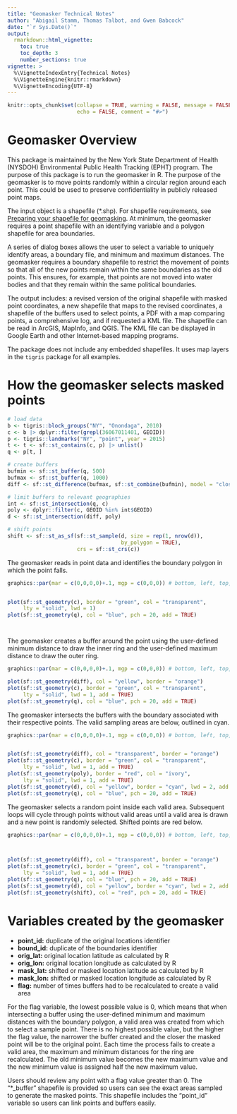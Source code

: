 ```yaml
---
title: "Geomasker Technical Notes"
author: "Abigail Stamm, Thomas Talbot, and Gwen Babcock"
date: "`r Sys.Date()`"
output: 
  rmarkdown::html_vignette:
    toc: true
    toc_depth: 3
    number_sections: true
vignette: >
  %\VignetteIndexEntry{Technical Notes}
  %\VignetteEngine{knitr::rmarkdown}
  %\VignetteEncoding{UTF-8}
---
```


```r
knitr::opts_chunk$set(collapse = TRUE, warning = FALSE, message = FALSE, 
                      echo = FALSE, comment = "#>")
```


# Geomasker Overview

This package is maintained by the New York State Department of Health (NYSDOH) Environmental Public Health Tracking (EPHT) program. The purpose of this package is to run the geomasker in R. The purpose of the geomasker is to move points randomly within a circular region around each point. This could be used to preserve confidentiality in publicly released point maps.


The input object is a shapefile (*.shp). For shapefile requirements, see [Preparing your shapefile for geomasking](prepare_shapefile.html). At minimum, the geomasker requires a point shapefile with an identifying variable and a polygon shapefile for area boundaries. 

<!-- any minimum? or any shapefile? allow no boundaries (so person can be put in a lake or another state)? -->

A series of dialog boxes allows the user to select a variable to uniquely identify areas, a boundary file, and minimum and maximum distances. The geomasker requires a boundary shapefile to restrict the movement of points so that all of the new points remain within the same boundaries as the old points. This ensures, for example, that points are not moved into water bodies and that they remain within the same political boundaries.

The output includes: a revised version of the original shapefile with masked point coordinates, a new shapefile that maps to the revised coordinates, a shapefile of the buffers used to select points, a PDF with a map comparing points, a comprehensive log, and if requested a KML file. The shapefile can be read in ArcGIS, MapInfo, and QGIS. The KML file can be displayed in Google Earth and other Internet-based mapping programs.

The package does not include any embedded shapefiles. It uses map layers in the `tigris` package for all examples. 



# How the geomasker selects masked points

```r
# load data
b <- tigris::block_groups("NY", "Onondaga", 2010)
c <- b |> dplyr::filter(grepl(36067011401, GEOID))
p <- tigris::landmarks("NY", "point", year = 2015)
t <- t <- sf::st_contains(c, p) |> unlist()
q <- p[t, ]

# create buffers
bufmin <- sf::st_buffer(q, 500)
bufmax <- sf::st_buffer(q, 1000)
diff <- sf::st_difference(bufmax, sf::st_combine(bufmin), model = "closed")

# limit buffers to relevant geographies
int <- sf::st_intersection(q, c)
poly <- dplyr::filter(c, GEOID %in% int$GEOID)
d <- sf::st_intersection(diff, poly)

# shift points
shift <- sf::st_as_sf(sf::st_sample(d, size = rep(1, nrow(d)), 
                                    by_polygon = TRUE), 
                      crs = sf::st_crs(c))


```

The geomasker reads in point data and identifies the boundary polygon in which the point falls.

```r
graphics::par(mar = c(0,0,0,0)+.1, mgp = c(0,0,0)) # bottom, left, top, right


plot(sf::st_geometry(c), border = "green", col = "transparent",
     lty = "solid", lwd = 1)
plot(sf::st_geometry(q), col = "blue", pch = 20, add = TRUE)




```

<!-- what if there are no valid points in the buffer? -->

The geomasker creates a buffer around the point using the user-defined minimum distance to draw the inner ring and the user-defined maximum distance to draw the outer ring. 

```r
graphics::par(mar = c(0,0,0,0)+.1, mgp = c(0,0,0)) # bottom, left, top, right

plot(sf::st_geometry(diff), col = "yellow", border = "orange")
plot(sf::st_geometry(c), border = "green", col = "transparent",
     lty = "solid", lwd = 1, add = TRUE)
plot(sf::st_geometry(q), col = "blue", pch = 20, add = TRUE)


```

The geomasker intersects the buffers with the boundary associated with their respective points. The valid sampling areas are below, outlined in cyan. 

```r
graphics::par(mar = c(0,0,0,0)+.1, mgp = c(0,0,0)) # bottom, left, top, right


plot(sf::st_geometry(diff), col = "transparent", border = "orange")
plot(sf::st_geometry(c), border = "green", col = "transparent",
     lty = "solid", lwd = 1, add = TRUE)
plot(sf::st_geometry(poly), border = "red", col = "ivory",
     lty = "solid", lwd = 1, add = TRUE)
plot(sf::st_geometry(d), col = "yellow", border = "cyan", lwd = 2, add = TRUE)
plot(sf::st_geometry(q), col = "blue", pch = 20, add = TRUE)


```

The geomasker selects a random point inside each valid area. Subsequent loops will cycle through points without valid areas until a valid area is drawn and a new point is randomly selected. Shifted points are red below.


```r

graphics::par(mar = c(0,0,0,0)+.1, mgp = c(0,0,0)) # bottom, left, top, right



plot(sf::st_geometry(diff), col = "transparent", border = "orange")
plot(sf::st_geometry(c), border = "green", col = "transparent",
     lty = "solid", lwd = 1, add = TRUE)
plot(sf::st_geometry(q), col = "blue", pch = 20, add = TRUE)
plot(sf::st_geometry(d), col = "yellow", border = "cyan", lwd = 2, add = TRUE)
plot(sf::st_geometry(shift), col = "red", pch = 20, add = TRUE)


```




# Variables created by the geomasker


- **point_id:** duplicate of the original locations identifier
- **bound_id:** duplicate of the boundaries identifier
- **orig_lat:** original location latitude as calculated by R
- **orig_lon:** original location longitude as calculated by R
- **mask_lat:** shifted or masked location latitude as calculated by R
- **mask_lon:** shifted or masked location longitude as calculated by R
- **flag:** number of times buffers had to be recalculated to create a valid area

For the flag variable, the lowest possible value is 0, which means that when intersecting a buffer using the user-defined minimum and maximum distances with the boundary polygon, a valid area was created from which to select a sample point. There is no highest possible value, but the higher the flag value, the narrower the buffer created and the closer the masked point will be to the original point. Each time the process fails to create a valid area, the maximum and minimum distances for the ring are recalculated. The old minimum value becomes the new maximum value and the new minimum value is assigned half the new maximum value. 

Users should review any point with a flag value greater than 0. The "*_buffer" shapefile is provided so users can see the exact areas sampled to generate the masked points. This shapefile includes the "point_id" variable so users can link points and buffers easily.







